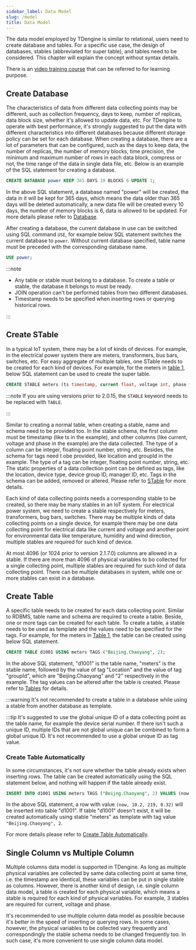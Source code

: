 ```yaml
---
sidebar_label: Data Model
slug: /model
title: Data Model
---
```


The data model employed by TDengine is similar to relational, users need to create database and tables. For a specific use case, the design of databases, stables (abbreviated for super table), and tables need to be considered. This chapter will explain the concept without syntax details.

There is an [video training course](https://www.taosdata.com/blog/2020/11/11/1945.html) that can be referred to for learning purpose.

## Create Database

The characteristics of data from different data collecting points may be different, such as collection frequency, days to keep, number of replicas, data block size, whether it's allowed to update data, etc. For TDengine to operate with best performance, it's strongly suggested to put the data with different characteristics into different databases because different storage policy can be set for each database. When creating a database, there are a lot of parameters that can be configured, such as the days to keep data, the number of replicas, the number of memory blocks, time precision, the minimum and maximum number of rows in each data block, compress or not, the time range of the data in single data file, etc. Below is an example of the SQL statement for creating a database.

```sql
CREATE DATABASE power KEEP 365 DAYS 10 BLOCKS 6 UPDATE 1;
```

In the above SQL statement, a database named "power" will be created, the data in it will be kept for 365 days, which means the data older than 365 days will be deleted automatically, a new data file will be created every 10 days, the number of memory blocks is 6, data is allowed to be updated. For more details please refer to [Database](/taos-sql/database).

After creating a database, the current database in use can be switched using SQL command `USE`, for example below SQL statement switches the current database to `power`. Without current database specified, table name must be preceded with the corresponding database name.

```sql
USE power;
```

:::note

- Any table or stable must belong to a database. To create a table or stable, the database it belongs to must be ready.
- JOIN operation can't be performed tables from two different databases.
- Timestamp needs to be specified when inserting rows or querying historical rows.

:::

## Create STable

In a typical IoT system, there may be a lot of kinds of devices. For example, in the electrical power system there are meters, transformers, bus bars, switches, etc. For easy aggregate of multiple tables, one STable needs to be created for each kind of devices. For example, for the meters in [table 1](/tdinternal/arch#model_table1), below SQL statement can be used to create the super table.

```sql
CREATE STABLE meters (ts timestamp, current float, voltage int, phase float) TAGS (location binary(64), groupId int);
```

:::note
If you are using versions prior to 2.0.15, the `STABLE` keyword needs to be replaced with `TABLE`.

:::

Similar to creating a normal table, when creating a stable, name and schema need to be provided too. In the stable schema, the first column must be timestamp (like ts in the example), and other columns (like current, voltage and phase in the example) are the data collected. The type of a column can be integer, floating point number, string ,etc. Besides, the schema for tags need t obe provided, like location and groupId in the example. The type of a tag can be integer, floating point number, string, etc. The static properties of a data collection point can be defined as tags, like the location, device type, device group ID, manager ID, etc. Tags in the schema can be added, removed or altered. Please refer to [STable](/taos-sql/stable) for more details.

Each kind of data collecting points needs a corresponding stable to be created, so there may be many stables in an IoT system. For electrical power system, we need to create a stable respectively for meters, transformers, bug bars, switches. There may be multiple kinds of data collecting points on a single device, for example there may be one data collecting point for electrical data like current and voltage and another point for environmental data like temperature, humidity and wind direction, multiple stables are required for such kind of device.

At most 4096 (or 1024 prior to version 2.1.7.0) columns are allowed in a stable. If there are more than 4096 of physical variables to bo collected for a single collecting point, multiple stables are required for such kind of data collecting point. There can be multiple databases in system, while one or more stables can exist in a database.

## Create Table

A specific table needs to be created for each data collecting point. Similar to RDBMS, table name and schema are required to create a table. Beside, one or more tags can be created for each table. To create a table, a stable needs to be used as template and the values need to be specified for the tags. For example, for the meters in [Table 1](/tdinternal/arch#model_table1), the table can be created using below SQL statement.

```sql
CREATE TABLE d1001 USING meters TAGS ("Beijing.Chaoyang", 2);
```

In the above SQL statement, "d1001" is the table name, "meters" is the stable name, followed by the value of tag "Location" and the value of tag "groupId", which are "Beijing.Chaoyang" and "2" respectively in the example. The tag values can be altered after the table is created. Please refer to [Tables](/taos-sql/table) for details.

:::warning
It's not recommended to create a table in a database while using a stable from another database as template.

:::tip
It's suggested to use the global unique ID of a data collecting point as the table name, for example the device serial number. If there isn't such a unique ID, multiple IDs that are not global unique can be combined to form a global unique ID. It's not recommended to use a global unique ID as tag value.

### Create Table Automatically

In some circumstances, it's not sure whether the table already exists when inserting rows. The table can be created automatically using the SQL statement below, and nothing will happen if the table already exist.

```sql
INSERT INTO d1001 USING meters TAGS ("Beijng.Chaoyang", 2) VALUES (now, 10.2, 219, 0.32);
```

In the above SQL statement, a row with value `(now, 10.2, 219, 0.32)` will be inserted into table "d1001". If table "d1001" doesn't exist, it will be created automatically using stable "meters" as template with tag value `"Beijing.Chaoyang", 2`.

For more details please refer to [Create Table Automatically](/taos-sql/insert#automatically-create-table-when-inserting).

## Single Column vs Multiple Column

Multiple columns data model is supported in TDengine. As long as multiple physical variables are collected by same data collecting point at same time, i.e. the timestamp are identical, these variables can be put in single stable as columns. However, there is another kind of design, i.e. single column data model, a table is created for each physical variable, which means a stable is required for each kind of physical variables. For example, 3 stables are required for current, voltage and phase.

It's recommended to use multiple column data model as possible because it's better in the speed of inserting or querying rows. In some cases, however, the physical variables to be collected vary frequently and correspondingly the stable schema needs to be changed frequently too. In such case, it's more convenient to use single column data model.
